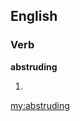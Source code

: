 ==English==

===Verb===
'''abstruding'''

# {{present participle of|[[abstrude]]}}

[[my:abstruding]]